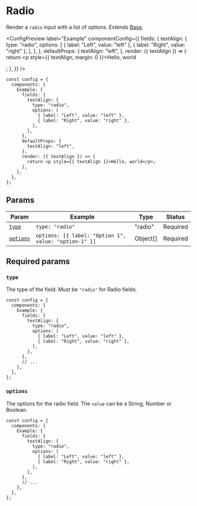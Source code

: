 
# Radio

Render a `radio` input with a list of options. Extends [Base](base).

<ConfigPreview
  label="Example"
  componentConfig={{
    fields: {
      textAlign: {
        type: "radio",
        options: [
          { label: "Left", value: "left" },
          { label: "Right", value: "right" },
        ],
      },
    },
    defaultProps: {
      textAlign: "left",
    },
    render: ({ textAlign }) => {
      return <p style={{ textAlign, margin: 0 }}>Hello, world</p>;
    },
  }}
/>

```tsx {5-11} copy
const config = {
  components: {
    Example: {
      fields: {
        textAlign: {
          type: "radio",
          options: [
            { label: "Left", value: "left" },
            { label: "Right", value: "right" },
          ],
        },
      },
      defaultProps: {
        textAlign: "left",
      },
      render: ({ textAlign }) => {
        return <p style={{ textAlign }}>Hello, world</p>;
      },
    },
  },
};
```

## Params

| Param                 | Example                                               | Type     | Status   |
| --------------------- | ----------------------------------------------------- | -------- | -------- |
| [`type`](#type)       | `type: "radio"`                                       | "radio"  | Required |
| [`options`](#options) | `options: [{ label: "Option 1", value: "option-1" }]` | Object[] | Required |

## Required params

### `type`

The type of the field. Must be `"radio"` for Radio fields.

```tsx {6} copy
const config = {
  components: {
    Example: {
      fields: {
        textAlign: {
          type: "radio",
          options: [
            { label: "Left", value: "left" },
            { label: "Right", value: "right" },
          ],
        },
      },
      // ...
    },
  },
};
```

### `options`

The options for the radio field. The `value` can be a String, Number or Boolean.

```tsx {7-10} copy
const config = {
  components: {
    Example: {
      fields: {
        textAlign: {
          type: "radio",
          options: [
            { label: "Left", value: "left" },
            { label: "Right", value: "right" },
          ],
        },
      },
      // ...
    },
  },
};
```
